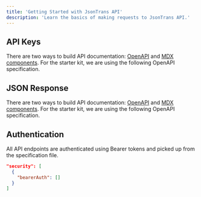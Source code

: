 ```yaml
---
title: 'Getting Started with JsonTrans API'
description: 'Learn the basics of making requests to JsonTrans API.'
---
```



## API Keys

There are two ways to build API documentation: [OpenAPI](https://mintlify.com/docs/api-playground/openapi/setup) and [MDX components](https://mintlify.com/docs/api-playground/mdx/configuration). For the starter kit, we are using the following OpenAPI specification.


## JSON Response

There are two ways to build API documentation: [OpenAPI](https://mintlify.com/docs/api-playground/openapi/setup) and [MDX components](https://mintlify.com/docs/api-playground/mdx/configuration). For the starter kit, we are using the following OpenAPI specification.



## Authentication

All API endpoints are authenticated using Bearer tokens and picked up from the specification file.

```json
"security": [
  {
    "bearerAuth": []
  }
]
```
